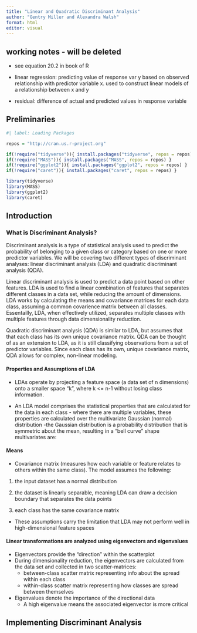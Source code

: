 ```yaml
---
title: "Linear and Quadratic Discriminant Analysis"
author: "Gentry Miller and Alexandra Walsh"
format: html
editor: visual
---
```


## working notes - will be deleted 

-   see equation 20.2 in book of R

-   linear regression: predicting value of response var y based on observed relationship with predictor variable x. used to construct linear models of a relationship between x and y

-   residual: difference of actual and predicted values in response variable

## Preliminaries

```r
#| label: Loading Packages

repos = "http://cran.us.r-project.org"

if(!require("tidyverse")){ install.packages("tidyverse", repos = repos) } 
if(!require("MASS")){ install.packages("MASS", repos = repos) }
if(!require("ggplot2")){ install.packages("ggplot2", repos = repos) }
if(!require("caret")){ install.packages("caret", repos = repos) }

library(tidyverse)
library(MASS)
library(ggplot2)
library(caret)
```

## Introduction

### What is Discriminant Analysis? 

Discriminant analysis is a type of statistical analysis used to predict the probability of belonging to a given class or category based on one or more predictor variables. We will be covering two different types of discriminant analyses: linear discriminant analysis (LDA) and quadratic discriminant analysis (QDA).

Linear discriminant analysis is used to predict a data point based on other features. LDA is used to find a linear combination of features that separates different classes in a data set, while reducing the amount of dimensions. LDA works by calculating the means and covariance matrices for each data class, assuming a common covarience matrix between all classes. Essentailly, LDA, when effectively utilized, separates multiple classes with multiple features through data dimensionality reduction.

Quadratic discriminant analysis (QDA) is similar to LDA, but assumes that that each class has its own unique covariance matrix. QDA can be thought of as an extension to LDA, as it is still classifying observations from a set of predictor variables. Since each class has its own, unique covariance matrix, QDA allows for complex, non-linear modeling.

#### Properties and Assumptions of LDA

-   LDAs operate by projecting a feature space (a data set of n dimensions) onto a smaller space "k", where k \<= n-1 without losing class information.

-   An LDA model comprises the statistical properties that are calculated for the data in each class - where there are multiple variables, these properties are calculated over the multivariate Gaussian (normal) distribution -the Gaussian distribution is a probability distribution that is symmetric about the mean, resulting in a "bell curve" shape multivariates are:

#### Means

-   Covariance matrix (measures how each variable or feature relates to others within the same class). The model assumes the following:

1.  the input dataset has a normal distribution

2.  the dataset is linearly separable, meaning LDA can draw a decision boundary that separates the data points

3.  each class has the same covariance matrix

-   These assumptions carry the limitation that LDA may not perform well in high-dimensional feature spaces

#### Linear transformations are analyzed using eigenvectors and eigenvalues

-   Eigenvectors provide the "direction" within the scatterplot
-   During dimensionality reduction, the eigenvectors are calculated from the data set and collected in two scatter-matrices:
    -   between-class scatter matrix representing info about the spread within each class
    -   within-class scatter matrix representing how classes are spread between themselves
-   Eigenvalues denote the importance of the directional data
    -   A high eigenvalue means the associated eigenvector is more critical

## Implementing Discriminant Analysis

